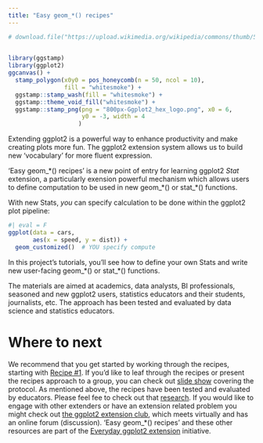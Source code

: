 ```yaml
---
title: "Easy geom_*() recipes"
---
```


```r
# download.file("https://upload.wikimedia.org/wikipedia/commons/thumb/5/5a/Ggplot2_hex_logo.png/800px-Ggplot2_hex_logo.png", destfile = "800px-Ggplot2_hex_logo.png")  
  

library(ggstamp)
library(ggplot2)
ggcanvas() + 
  stamp_polygon(x0y0 = pos_honeycomb(n = 50, ncol = 10), 
                fill = "whitesmoke") + 
  ggstamp::stamp_wash(fill = "whitesmoke") +
  ggstamp::theme_void_fill("whitesmoke") + 
  ggstamp::stamp_png(png = "800px-Ggplot2_hex_logo.png", x0 = 6,
                     y0 = -3, width = 4
                    )


```

Extending ggplot2 is a powerful way to enhance productivity and make creating plots more fun. The ggplot2 extension system allows us to build new 'vocabulary' for more fluent expression.

<!-- Yet some useful areas of extension are not in mainstream use even among seasoned ggplot2 users. -->

'Easy geom_\*() recipes' is a new point of entry for learning ggplot2 *Stat* extension, a particularly exension powerful mechanism which allows users to define computation to be used in new geom\_\*() or stat\_\*() functions.

With new Stats, *you* can specify calculation to be done within the ggplot2 plot pipeline:

```r
#| eval = F
ggplot(data = cars,
       aes(x = speed, y = dist)) + 
  geom_customized()  # YOU specify compute
```

In this project's tutorials, you'll see how to define your own Stats and write new user-facing geom\_\*() or stat\_\*() functions.

The materials are aimed at academics, data analysts, BI professionals, seasoned and new ggplot2 users, statistics educators and their students, journalists, etc. The approach has been tested and evaluated by data science and statistics educators.

# Where to next

We recommend that you get started by working through the recipes, starting with [Recipe #1](./recipe1means.qmd). If you'd like to leaf through the recipes or present the recipes approach to a group, you can check out [slide show](https://evamaerey.github.io/mytidytuesday/2022-01-03-easy-geom-recipes/easy_geom_recipes_flipbook_2024.html) covering the protocol. As mentioned above, the recipes have been tested and evaluated by educators. Please feel fee to check out that [research](./easy-geom-recipes/research.qmd). If you would like to engage with other extenders or have an extension related problem you might check out [the ggplot2 extension club](https://github.com/teunbrand/ggplot-extension-club), which meets virtually and has an online forum (discussion). 'Easy geom_\*() recipes' and these other resources are part of the [Everyday ggplot2 extension](https://evamaerey.github.io/everyday_ggplot2_extension/) initiative.
